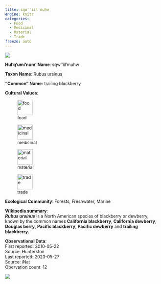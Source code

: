 ```yaml
---
title: sqw''iil'muhw
engine: knitr
categories:
  - Food
  - Medicinal
  - Material
  - Trade
freeze: auto
---
```

![](https://inaturalist-open-data.s3.amazonaws.com/photos/124445245/medium.jpg){fig-alt="sqw''iil'muhw - trailing blackberry"}

**Hul'q'umi'num' Name**: sqw''iil'muhw

**Taxon Name**: Rubus ursinus

**"Common" Name**: trailing blackberry

**Cultural Values**:  

::: {layout-nrow=1 style="width:60%"}
![food](/files/food.svg){width=50px}

![medicinal](/files/medicinal.svg){width=50px}

![material](/files/material.svg){width=50px}

![trade](/files/trade.svg){width=50px}
:::

**Ecological Community**: Forests, Freshwater, Marine

**Wikipedia summary**:  
<i><b>Rubus ursinus</b></i> is a North American species of blackberry or dewberry, known by the common names <b>California blackberry</b>, <b>California dewberry</b>, <b>Douglas berry</b>, <b>Pacific blackberry</b>, <b>Pacific dewberry</b> and <b>trailing blackberry</b>.

**Observational Data**:   
First reported: 2010-05-22  
Source: Hunterston  
Last reported: 2023-05-27  
Source: iNat  
Obervation count: 12

![](community_dist.png)

